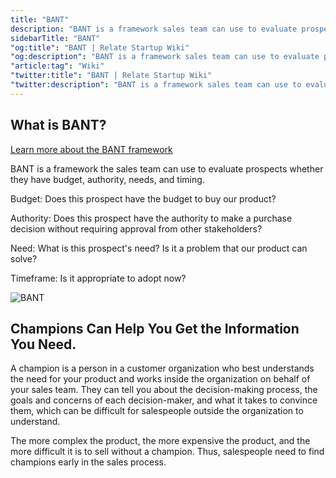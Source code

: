 ```yaml
---
title: "BANT"
description: "BANT is a framework sales team can use to evaluate prospects whether they have budget, authority, needs and timing."
sidebarTitle: "BANT"
"og:title": "BANT | Relate Startup Wiki"
"og:description": "BANT is a framework sales team can use to evaluate prospects whether they have budget, authority, needs and timing."
"article:tag": "Wiki"
"twitter:title": "BANT | Relate Startup Wiki"
"twitter:description": "BANT is a framework sales team can use to evaluate prospects whether they have budget, authority, needs and timing."
---
```


## What is BANT?

<Tip>[Learn more about the BANT framework](https://www.relate.so/blog/what-is-bant/)</Tip>

BANT is a framework the sales team can use to evaluate prospects whether they have budget, authority, needs, and timing.

Budget: Does this prospect have the budget to buy our product?

Authority: Does this prospect have the authority to make a purchase decision without requiring approval from other stakeholders?

Need: What is this prospect's need? Is it a problem that our product can solve?

Timeframe: Is it appropriate to adopt now?

![BANT](/docs/images/wiki/bant.png)

## Champions Can Help You Get the Information You Need.

A champion is a person in a customer organization who best understands the need for your product and works inside the organization on behalf of your sales team. They can tell you about the decision-making process, the goals and concerns of each decision-maker, and what it takes to convince them, which can be difficult for salespeople outside the organization to understand. 

The more complex the product, the more expensive the product, and the more difficult it is to sell without a champion. Thus, salespeople need to find champions early in the sales process.